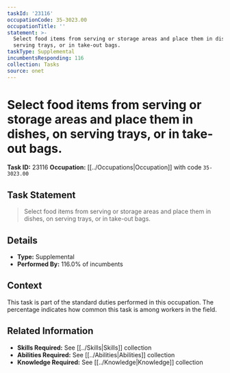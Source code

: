 ```yaml
---
taskId: '23116'
occupationCode: 35-3023.00
occupationTitle: ''
statement: >-
  Select food items from serving or storage areas and place them in dishes, on
  serving trays, or in take-out bags.
taskType: Supplemental
incumbentsResponding: 116
collection: Tasks
source: onet
---
```

# Select food items from serving or storage areas and place them in dishes, on serving trays, or in take-out bags.

**Task ID:** 23116
**Occupation:** [[../Occupations|Occupation]] with code `35-3023.00`

## Task Statement

> Select food items from serving or storage areas and place them in dishes, on serving trays, or in take-out bags.

## Details

- **Type:** Supplemental
- **Performed By:** 116.0% of incumbents

## Context

This task is part of the standard duties performed in this occupation. The percentage indicates how common this task is among workers in the field.

## Related Information

- **Skills Required:** See [[../Skills|Skills]] collection
- **Abilities Required:** See [[../Abilities|Abilities]] collection
- **Knowledge Required:** See [[../Knowledge|Knowledge]] collection
